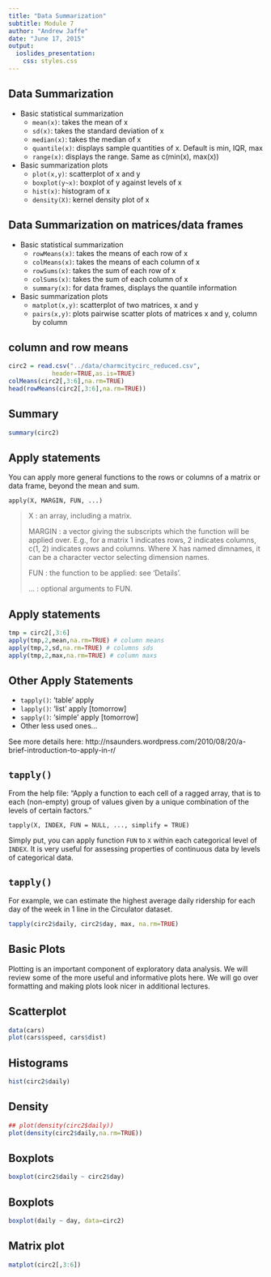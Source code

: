 ```yaml
---
title: "Data Summarization"
subtitle: Module 7
author: "Andrew Jaffe"
date: "June 17, 2015"
output:
  ioslides_presentation:
    css: styles.css
---
```


## Data Summarization

* Basic statistical summarization
    * `mean(x)`: takes the mean of x
    * `sd(x)`: takes the standard deviation of x
    * `median(x)`: takes the median of x
    * `quantile(x)`: displays sample quantities of x. Default is min, IQR, max
    * `range(x)`: displays the range. Same as c(min(x), max(x))

* Basic summarization plots
    * `plot(x,y)`: scatterplot of x and y
    * `boxplot(y~x)`: boxplot of y against levels of x
    * `hist(x)`: histogram of x
    * `density(X)`: kernel density plot of x

## Data Summarization on matrices/data frames

* Basic statistical summarization
    * `rowMeans(x)`: takes the means of each row of x
    * `colMeans(x)`: takes the means of each column of x
    * `rowSums(x)`: takes the sum of each row of x
    * `colSums(x)`: takes the sum of each column of x
    * `summary(x)`: for data frames, displays the quantile information
    
* Basic summarization plots
    * `matplot(x,y)`: scatterplot of two matrices, x and y
    * `pairs(x,y)`: plots pairwise scatter plots of matrices x and y, column by column

## column and row means

```r
circ2 = read.csv("../data/charmcitycirc_reduced.csv", 
            header=TRUE,as.is=TRUE)
colMeans(circ2[,3:6],na.rm=TRUE)
head(rowMeans(circ2[,3:6],na.rm=TRUE))
```

## Summary

```r
summary(circ2)
```

## Apply statements

You can apply more general functions to the rows or columns of a matrix or data frame, beyond the mean and sum.

```
apply(X, MARGIN, FUN, ...)
```

> X : an array, including a matrix.
> 
> MARGIN : a vector giving the subscripts which the function will be applied over. E.g., for a matrix 1 indicates rows, 2 indicates columns, c(1, 2) indicates rows and columns. Where X has named dimnames, it can be a character vector selecting dimension names.
> 
> FUN	: the function to be applied: see 'Details'. 
> 
> ...	: optional arguments to FUN.

## Apply statements

```r
tmp = circ2[,3:6]
apply(tmp,2,mean,na.rm=TRUE) # column means
apply(tmp,2,sd,na.rm=TRUE) # columns sds
apply(tmp,2,max,na.rm=TRUE) # column maxs
```

## Other Apply Statements

* `tapply()`: 'table' apply
* `lapply()`: 'list' apply [tomorrow]
* `sapply()`: 'simple' apply [tomorrow]
* Other less used ones...

See more details here: http://nsaunders.wordpress.com/2010/08/20/a-brief-introduction-to-apply-in-r/

## `tapply()`

From the help file: "Apply a function to each cell of a ragged array, that is to each (non-empty) group of values given by a unique combination of the levels of certain factors."

```
tapply(X, INDEX, FUN = NULL, ..., simplify = TRUE)
```

Simply put, you can apply function `FUN` to `X` within each categorical level of `INDEX`. It is very useful for assessing properties of continuous data by levels of categorical data.

## `tapply()`

For example, we can estimate the highest average daily ridership for each day of the week in 1 line in the Circulator dataset. 

```r
tapply(circ2$daily, circ2$day, max, na.rm=TRUE)
```

## Basic Plots

Plotting is an important component of exploratory data analysis. We will review some of the more useful and informative plots here. We will go over formatting and making plots look nicer in additional lectures.

## Scatterplot

```r
data(cars)
plot(cars$speed, cars$dist)
```

## Histograms

```r
hist(circ2$daily)
```

## Density

```r
## plot(density(circ2$daily))
plot(density(circ2$daily,na.rm=TRUE))
```

## Boxplots


```r
boxplot(circ2$daily ~ circ2$day)
```

## Boxplots


```r
boxplot(daily ~ day, data=circ2)
```

## Matrix plot

```r
matplot(circ2[,3:6])
```

